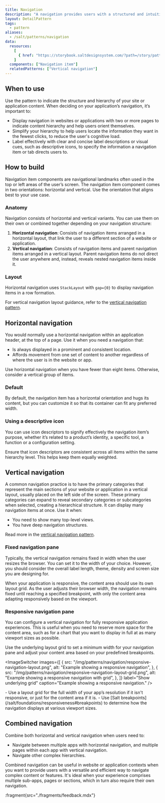 ```yaml
---
title: Navigation
description: "A navigation provides users with a structured and intuitive way to go to different pages, sections or features of your website or application. It tells users where they are at all times and ensures they can easily get to where they need to go. Use this pattern to provide consistency that helps users navigate your website or application easily and efficiently."
layout: DetailPattern
tags:
  - pattern
aliases:
  - /salt/patterns/navigation
data:
  resources:
    [
      { href: "https://storybook.saltdesignsystem.com/?path=/story/patterns-navigation-navigation", label: "Examples"},
    ]
  components: ["Navigation item"]
  relatedPatterns: ["Vertical navigation"]
---
```


<Diagram
  src="/img/patterns/navigation/navigation-example.png"
  alt="Example showing combined navigation"
  border
/>

## When to use

Use the pattern to indicate the structure and hierarchy of your site or application content. When deciding on your application’s navigation, it’s important to:

- Display navigation in websites or applications with two or more pages to indicate content hierarchy and help users orient themselves.
- Simplify your hierarchy to help users locate the information they want in the fewest clicks, to reduce the user's cognitive load.
- Label effectively with clear and concise label descriptions or visual cues, such as descriptive icons, to specify the information a navigation item or tab directs users to.

## How to build

Navigation item components are navigational landmarks often used in the top or left areas of the user’s screen. The navigation item component comes in two orientations: horizontal and vertical. Use the orientation that aligns best to your use case.

### Anatomy

Navigation consists of horizontal and vertical variants. You can use them on their own or combined together depending on your navigation structure:

1. **Horizontal navigation**: Consists of navigation items arranged in a horizontal layout, that link the user to a different section of a website or application.
2. **Vertical navigation**: Consists of navigation items and parent navigation items arranged in a vertical layout. Parent navigation items do not direct the user anywhere and, instead, reveals nested navigation items inside it. 

<Diagram
  src="/img/patterns/navigation/navigation_anatomy.png"
  alt="Anatomy of a navigation."
  border
/>

### Layout

Horizontal navigation uses `StackLayout` with `gap={0}` to display navigation items in a row formation.

<Diagram
  src="/img/patterns/navigation/nav_layout.png"
  alt="Horizontal navigation layout"
  border
/>

For vertical navigation layout guidance, refer to the [vertical navigation pattern](/salt/patterns/vertical-navigation).

## Horizontal navigation

You would normally use a horizontal navigation within an application header, at the top of a page. Use it when you need a navigation that:

- Is always displayed in a prominent and consistent location.
- Affords movement from one set of content to another regardless of where the user is in the website or app.

<Diagram
  src="/img/patterns/navigation/horizontal-nav-behaviour.png"
  alt="Example showing horizontal navigation."
  caption="An example of a horizontal navigation."
  border
/>

<ExampleContainer type="positive" customPillText="Best practices">
  Use horizontal navigation when you have fewer than eight items. Otherwise,
  consider a vertical group of items.
</ExampleContainer>

### Default

By default, the navigation item has a horizontal orientation and hugs its content, but you can customize it so that its container can fit any preferred width.

<Diagram
  src="/img/patterns/navigation/horizontal-navigation.png"
  alt="Example showing horizontal navigation"
  caption="An example showing horizontal navigation."
  border
/>

### Using a descriptive icon

You can use icon descriptors to signify effectively the navigation item’s purpose, whether it’s related to a product’s identity, a specific tool, a function or a configuration setting.

<Diagram
  src="/img/patterns/navigation/horizontal-navigation-icons.png"
  alt="Example showing horizontal navigation"
  caption="An example showing horizontal navigation with icons."
  border
/>

<ExampleContainer type="positive" customPillText="Best practices">
  Ensure that icon descriptors are consistent across all items within the same
  hierarchy level. This helps keep them equally weighted.
</ExampleContainer>

## Vertical navigation

A common navigation practice is to have the primary categories that represent the main sections of your website or application in a vertical layout, usually placed on the left side of the screen. These primary categories can expand to reveal secondary categories or subcategories when selected, creating a hierarchical structure. It can display many navigation items at once. Use it when:

- You need to show many top-level views.
- You have deep navigation structures.

Read more in the [vertical navigation pattern](/salt/patterns/vertical-navigation).

<Diagram
  src="/img/patterns/navigation/vertical-nav-behaviour.png"
  alt="A vertical navigation."
  caption="An example showing vertical navigation."
  border
/>

### Fixed navigation pane

Typically, the vertical navigation remains fixed in width when the user resizes the browser. You can set it to the width of your choice. However, you should consider the overall label length, theme, density and screen size you are designing for.

When your application is responsive, the content area should use its own layout grid. As the user adjusts their browser width, the navigation remains fixed until reaching a specified breakpoint, with only the content area adapting responsively based on the viewport.

<Diagram
  src="/img/patterns/navigation/navigation-layout.png"
  alt="Example showing a fixed navigation pane."
  caption="Example showing a fixed navigation pane."
  border
/>

### Responsive navigation pane

You can configure a vertical navigation for fully responsive application experiences. This is useful when you need to reserve more space for the content area, such as for a chart that you want to display in full at as many viewport sizes as possible.

Use the underlying layout grid to set a minimum width for your navigation pane and adjust your content area based on your predefined breakpoints.

<ImageSwitcher
  images={[
    {
      src: "/img/patterns/navigation/responsive-navigation-layout.png",
      alt: "Example showing a responsive navigation",
    },
    {
      src: "/img/patterns/navigation/responsive-navigation-layout-grid.png",
      alt: "Example showing a responsive navigation with grid",
    },
  ]}
  label="Show underlying grid"
  caption="Example showing a responsive navigation."
/>

<ExampleContainer type="positive" customPillText="Best practices">
- Use a layout grid for the full width of your app’s resolution if it isn't
  responsive, or just for the content area if it is. 
- Use [Salt
  breakpoints](/salt/foundations/responsiveness#breakpoints) to determine how
  the navigation displays at various viewport sizes.
</ExampleContainer>

## Combined navigation

Combine both horizontal and vertical navigation when users need to:

- Navigate between multiple apps with horizontal navigation, and multiple pages within each app with vertical navigation.
- Navigate other complex hierarchies.

<Diagram
  src="/img/patterns/navigation/combined-nav-behaviour.png"
  alt="Example showing a combined navigation pane."
  caption="Example showing a combined navigation pane."
  border
/>

Combined navigation can be useful in website or application contexts when you want to provide users with a versatile and efficient way to navigate complex content or features. It's ideal when your experience comprises multiple sub-apps, pages or sections, which in turn also require their own navigation.

<Diagram
  src="/img/patterns/navigation/combined-navigation-icons.png"
  alt="Example showing a combined navigation pane."
  caption="Example showing a combined navigation pane with descriptive icons."
  border
/>

:fragment{src="./fragments/feedback.mdx"}

